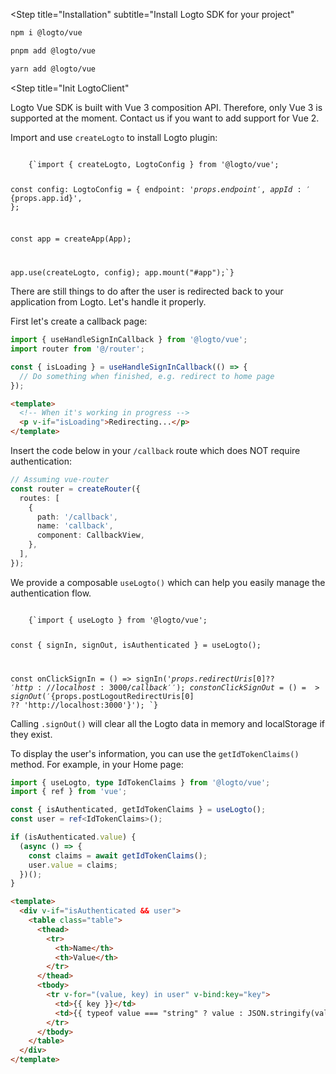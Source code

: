 

<Steps>

<Step
  title="Installation"
  subtitle="Install Logto SDK for your project"
>
<Tabs>
<TabItem value="npm" label="npm">

```bash
npm i @logto/vue
```

</TabItem>
<TabItem value="pnpm" label="pnpm">

```bash
pnpm add @logto/vue
```

</TabItem>
<TabItem value="yarn" label="yarn">

```bash
yarn add @logto/vue
```

</TabItem>

</Tabs>
</Step>

<Step
  title="Init LogtoClient"
>

<InlineNotification>
  Logto Vue SDK is built with Vue 3 composition API. Therefore, only Vue 3 is supported at the moment. Contact us if you want to add support for Vue 2.
</InlineNotification>

Import and use `createLogto` to install Logto plugin:

<Code className="language-ts" title="main.ts">
    {`import { createLogto, LogtoConfig } from '@logto/vue';

const config: LogtoConfig = {
  endpoint: '${props.endpoint}',
  appId: '${props.app.id}',
};

const app = createApp(App);

app.use(createLogto, config);
app.mount("#app");`}
</Code>

</Step>

<Step title="Configure redirect URIs">

<RedirectUrisWeb />

</Step>

<Step title="Handle redirect">

There are still things to do after the user is redirected back to your application from Logto. Let's handle it properly.

First let's create a callback page:

```ts title="views/CallbackView.vue"
import { useHandleSignInCallback } from '@logto/vue';
import router from '@/router';

const { isLoading } = useHandleSignInCallback(() => {
  // Do something when finished, e.g. redirect to home page
});
```

```html
<template>
  <!-- When it's working in progress -->
  <p v-if="isLoading">Redirecting...</p>
</template>
```

Insert the code below in your `/callback` route which does NOT require authentication:

```ts title="router/index.ts"
// Assuming vue-router
const router = createRouter({
  routes: [
    {
      path: '/callback',
      name: 'callback',
      component: CallbackView,
    },
  ],
});
```

</Step>

<Step title="Implement sign-in and sign-out">

We provide a composable `useLogto()` which can help you easily manage the authentication flow.

<Code className="language-ts" title="views/HomeView.vue">
    {`import { useLogto } from '@logto/vue';

const { signIn, signOut, isAuthenticated } = useLogto();

const onClickSignIn = () => signIn('${props.redirectUris[0] ?? 'http://localhost:3000/callback'}');
const onClickSignOut = () => signOut('${props.postLogoutRedirectUris[0] ?? 'http://localhost:3000'}');
`}
</Code>

Calling `.signOut()` will clear all the Logto data in memory and localStorage if they exist.

</Step>

<Step title="Checkpoint: Test your application">

<Checkpoint />

</Step>

<Step title="Display user information">

To display the user's information, you can use the `getIdTokenClaims()` method. For example, in your Home page:

```ts title="views/HomeView.vue"
import { useLogto, type IdTokenClaims } from '@logto/vue';
import { ref } from 'vue';

const { isAuthenticated, getIdTokenClaims } = useLogto();
const user = ref<IdTokenClaims>();

if (isAuthenticated.value) {
  (async () => {
    const claims = await getIdTokenClaims();
    user.value = claims;
  })();
}
```

```html
<template>
  <div v-if="isAuthenticated && user">
    <table class="table">
      <thead>
        <tr>
          <th>Name</th>
          <th>Value</th>
        </tr>
      </thead>
      <tbody>
        <tr v-for="(value, key) in user" v-bind:key="key">
          <td>{{ key }}</td>
          <td>{{ typeof value === "string" ? value : JSON.stringify(value) }}</td>
        </tr>
      </tbody>
    </table>
  </div>
</template>
```

</Step>

</Steps>
